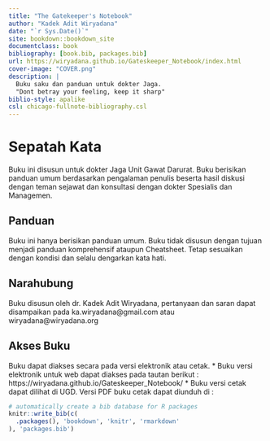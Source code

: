 ```yaml
--- 
title: "The Gatekeeper's Notebook"
author: "Kadek Adit Wiryadana"
date: "`r Sys.Date()`"
site: bookdown::bookdown_site
documentclass: book
bibliography: [book.bib, packages.bib]
url: https://wiryadana.github.io/Gateskeeper_Notebook/index.html
cover-image: "COVER.png"
description: |
  Buku saku dan panduan untuk dokter Jaga.
  "Dont betray your feeling, keep it sharp"
biblio-style: apalike
csl: chicago-fullnote-bibliography.csl
---
```


# Sepatah Kata

Buku ini disusun untuk dokter Jaga Unit Gawat Darurat. Buku berisikan panduan umum berdasarkan pengalaman penulis beserta hasil diskusi dengan teman sejawat dan konsultasi dengan dokter Spesialis dan Managemen.

## Panduan 

Buku ini hanya berisikan panduan umum. Buku tidak disusun dengan tujuan menjadi panduan komprehensif ataupun Cheatsheet. Tetap sesuaikan dengan kondisi dan selalu dengarkan kata hati.

## Narahubung
Buku disusun oleh dr. Kadek Adit Wiryadana, pertanyaan dan saran dapat disampaikan pada ka.wiryadana@gmail.com atau wiryadana@wiryadana.org

## Akses Buku
Buku dapat diakses secara pada versi elektronik atau cetak. 
* Buku versi elektronik untuk web dapat diakses pada tautan berikut : https://wiryadana.github.io/Gateskeeper_Notebook/
* Buku versi cetak dapat dilihat di UGD. Versi PDF buku cetak dapat diunduh di : 


```r
# automatically create a bib database for R packages
knitr::write_bib(c(
  .packages(), 'bookdown', 'knitr', 'rmarkdown'
), 'packages.bib')
```
